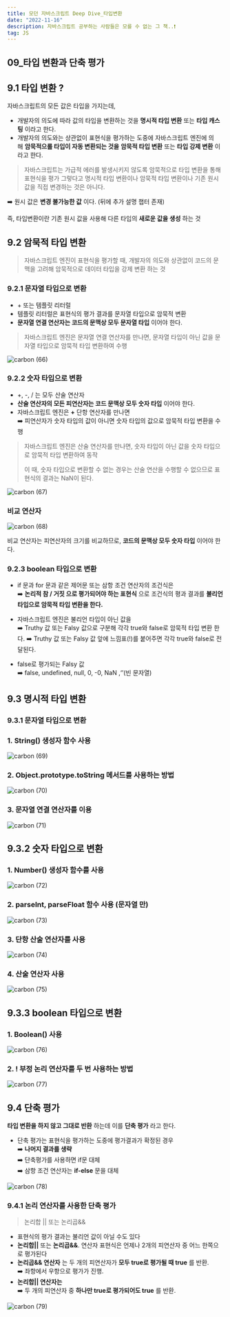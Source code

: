 ```yaml
---
title: 모던 자바스크립트 Deep Dive_타입변환
date: "2022-11-16"
description: 자바스크립트 공부하는 사람들은 모를 수 없는 그 책..❗️
tag: JS
---
```


## 09\_타입 변환과 단축 평가

## 9.1 타입 변환 ?

자바스크립트의 모든 값은 타입을 가지는데,

-   개발자의 의도에 따라 값의 타입을 변환하는 것을 **명시적 타입 변환** 또는 **타입 캐스팅** 이라고 한다.
-   개발자의 의도와는 상관없이 표현식을 평가하는 도중에 자바스크립트 엔진에 의해 **암묵적으롤 타입이 자동 변환되는 것을** **암묵적 타입 변환** 또는 **타입 강제 변환** 이라고 한다.

> 자바스크립트는 가급적 에러를 발생시키지 않도록 암묵적으로 타입 변환을 통해 표현식을 평가
> 그렇다고 명시적 타입 변환이나 암묵적 타입 변환이나 기존 원시값을 직접 변경하는 것은 아니다.

➡️ 원시 값은 **변경 불가능한 값** 이다. (뒤에 추가 설명 챕터 존재)

즉, 타입변환이란 기존 원시 값을 사용해 다른 타입의 **새로운 값을 생성** 하는 것

## 9.2 암묵적 타입 변환

> 자바스크립트 엔진이 표현식을 평가할 때, 개발자의 의도와 상관없이 코드의 문맥을 고려해 암묵적으로 데이터 타입을 강제 변환 하는 것

### 9.2.1 문자열 타입으로 변환

-   + 또는 템플릿 리터럴
-   템플릿 리터럴은 표현식의 평가 결과를 문자열 타입으로 암묵적 변환
-   **문자열 연결 연산자는 코드의 문맥상 모두 문자열 타입** 이어야 한다.

> 자바스크립트 엔진은 문자열 연결 연산자를 만나면, 문자열 타입이 아닌 값을 문자열 타입으로 암묵적 타입 변환하여 수행

![carbon (66)](https://user-images.githubusercontent.com/87301268/224913463-0e45feea-5586-469a-afed-993a819c1732.png)

### 9.2.2 숫자 타입으로 변환

-   +, -, / 는 모두 산술 연산자
-   **산술 연산자의 모든 피연산자는 코드 문맥상 모두 숫자 타입** 이어야 한다.
-   자바스크립트 엔진은 **+** 단항 연산자를 만나면  
    ➡️ 피연산자가 숫자 타입의 값이 아니면 숫자 타입의 값으로 암묵적 타입 변환을 수행

> 자바스크립트 엔진은 산술 연산자를 만나면, 숫자 타입이 아닌 값을 숫자 타입으로 암묵적 타입 변환하여 동작
>
> 이 때, 숫자 타입으로 변환할 수 없는 경우는 산술 연산을 수행할 수 없으므로 표현식의 결과는 NaN이 된다.

![carbon (67)](https://user-images.githubusercontent.com/87301268/224913469-976b7d0f-ed7f-4aae-9d77-04fe5f30a821.png)

### **비교 연산자**

![carbon (68)](https://user-images.githubusercontent.com/87301268/224913470-ab708d8c-7b10-42b3-84c6-f9558126950b.png)

비교 연산자는 피연산자의 크기를 비교하므로, **코드의 문맥상 모두 숫자 타입** 이어야 한다.

### 9.2.3 boolean 타입으로 변환

-   if 문과 for 문과 같은 제어문 또는 삼항 조건 연산자의 조건식은  
    ➡️ **논리적 참 / 거짓 으로 평가되어야 하는 표현식** 으로 조건식의 평과 결과를 **불리언 타입으로 암묵적 타입 변환을 한다.**

-   자바스크립트 엔진은 불리언 타입이 아닌 값을  
    ➡️ Truthy 값 또는 Falsy 값으로 구분해 각각 true와 false로 암묵적 타입 변환 한다.
    ➡️ Truthy 값 또는 Falsy 값 앞에 느낌표(!)를 붙어주면 각각 true와 false로 전달된다.

-   false로 평가되는 Falsy 값  
    ➡️ false, undefined, null, 0, -0, NaN ,‘’(빈 문자열)

## 9.3 명시적 타입 변환

### 9.3.1 문자열 타입으로 변환

### 1. String() 생성자 함수 사용

![carbon (69)](https://user-images.githubusercontent.com/87301268/224913472-38470730-e7ac-4cec-a3db-ccb128c101fa.png)

### 2\. Object.prototype.toString 메서드를 사용하는 방법

![carbon (70)](https://user-images.githubusercontent.com/87301268/224913475-d1743da9-9746-4702-b082-293de4d4d064.png)

### 3\. 문자열 연결 연산자를 이용

![carbon (71)](https://user-images.githubusercontent.com/87301268/224913480-f6f849fd-38d0-45e8-bdb3-4a6aa993fdf3.png)

## 9.3.2 숫자 타입으로 변환

### 1\. Number() 생성자 함수를 사용

![carbon (72)](https://user-images.githubusercontent.com/87301268/224913481-40ceeb6e-2979-4e21-866c-2623fddd6fd5.png)

### 2\. parseInt, parseFloat 함수 사용 (문자열 만)

![carbon (73)](https://user-images.githubusercontent.com/87301268/224913482-f3a1413c-4c51-496d-9454-8df48959df44.png)

### 3\. 단항 산술 연산자를 사용

![carbon (74)](https://user-images.githubusercontent.com/87301268/224913484-abba2b29-f75c-4219-88d9-27b838f3aff4.png)

### 4\. 산술 연산자 사용

![carbon (75)](https://user-images.githubusercontent.com/87301268/224913485-ed85e536-1089-4088-97fb-fff3883fadc8.png)

## 9.3.3 boolean 타입으로 변환

### 1\. Boolean() 사용

![carbon (76)](https://user-images.githubusercontent.com/87301268/224915171-09d2a896-8088-4e52-bd16-f112b76bc0f5.png)

### 2\. ! 부정 논리 연산자를 두 번 사용하는 방법

![carbon (77)](https://user-images.githubusercontent.com/87301268/224915180-84cda1df-462d-4679-b1c7-f827cd395476.png)

## 9.4 단축 평가

**타입 변환을 하지 않고 그대로 반환** 하는데 이를 **단축 평가** 라고 한다.

-   단축 평가는 표현식을 평가하는 도중에 평가결과가 확정된 경우  
    ➡️ **나머지 결과를 생략**  
    ➡️ 단축평가를 사용하면 if문 대체  
    ➡️ 삼항 조건 연산자는 **if-else** 문을 대체

![carbon (78)](https://user-images.githubusercontent.com/87301268/224915184-b95360e1-c4f4-4a82-8880-df3643792acc.png)

### 9.4.1 논리 연산자를 사용한 단축 평가

> 논리합 || 또는 논리곱&&

-   표현식의 평가 결과는 불리언 값이 아닐 수도 있다
-   **논리합||** 또는 **논리곱&&**. 연산자 표현식은 언제나 2개의 피연산자 중 어느 한쪽으로 평가된다
-   **논리곱&& 연산자** 는 두 개의 피연산자가 **모두 true로 평가될 때 true** 를 반환.  
    ➡️ 좌항에서 우항으로 평가가 진행.
-   **논리합|| 연산자는**  
    ➡️ 두 개의 피연산자 중 **하나만 true로 평가되어도 true** 를 반환.

![carbon (79)](https://user-images.githubusercontent.com/87301268/224915251-6ce8aeec-a94b-4d04-b27b-ff1c83848e29.png)
